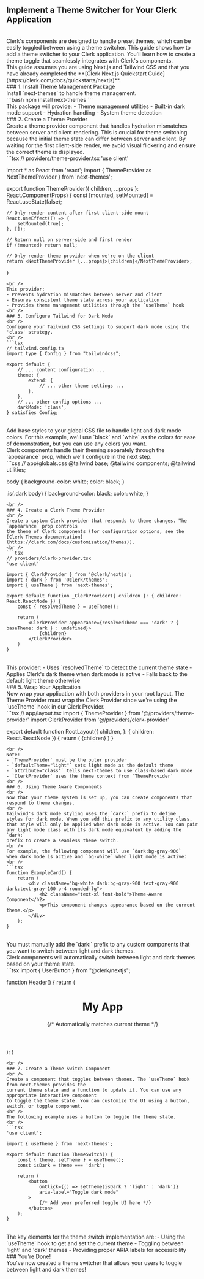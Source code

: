## Implement a Theme Switcher for Your Clerk Application
<br />
Clerk's components are designed to handle preset themes, which can be easily toggled between
using a theme switcher. This guide shows how to add a theme switcher to your Clerk application.
You'll learn how to create a theme toggle that seamlessly integrates with Clerk's components. 
<br />
This guide assumes you are using Next.js and Tailwind CSS and that you have already completed
the **[Clerk Next.js Quickstart Guide](https://clerk.com/docs/quickstarts/nextjs)**.
<br />
### 1. Install Theme Management Package
<br />
Install `next-themes` to handle theme management.
<br />
```bash
npm install next-themes
```
<br />
This package will provide:
- Theme management utilities
- Built-in dark mode support
- Hydration handling
- System theme detection
<br />
### 2. Create a Theme Provider
<br />
Create a theme provider component that handles hydration mismatches between server
and client rendering. This is crucial for theme switching because the initial theme
state can differ between server and client. By waiting for the first client-side render,
we avoid visual flickering and ensure the correct theme is displayed.
<br />
```tsx
// providers/theme-provider.tsx
'use client'

import * as React from 'react';
import { ThemeProvider as NextThemeProvider } from 'next-themes';

export function ThemeProvider({ children, ...props }: React.ComponentProps<typeof NextThemeProvider>) {
    const [mounted, setMounted] = React.useState(false);

    // Only render content after first client-side mount
    React.useEffect(() => {
        setMounted(true);
    }, []);

    // Return null on server-side and first render
    if (!mounted) return null;

    // Only render theme provider when we're on the client
    return <NextThemeProvider {...props}>{children}</NextThemeProvider>;
}
```
<br />
This provider:
- Prevents hydration mismatches between server and client
- Ensures consistent theme state across your application
- Provides theme management utilities through the `useTheme` hook
<br />
### 3. Configure Tailwind for Dark Mode
<br />
Configure your Tailwind CSS settings to support dark mode using the 'class' strategy.
<br />
```tsx
// tailwind.config.ts
import type { Config } from "tailwindcss";

export default {
    // ... content configuration ...
    theme: {
        extend: {
            // ... other theme settings ...
        },
    },
    // ... other config options ...
    darkMode: 'class',
} satisfies Config;
```
<br />
Add base styles to your global CSS file to handle light and dark mode colors.
For this example, we'll use `black` and `white` as the colors for ease of demonstration,
but you can use any colors you want.
<br />
Clerk components handle their theming separately through the `appearance` prop, which we'll configure in the next step.
<br />
```css
// app/globals.css
@tailwind base;
@tailwind components;
@tailwind utilities;

body {
    background-color: white;
    color: black;
}

:is(.dark body) {
    background-color: black;
    color: white;
}
```
<br />
### 4. Create a Clerk Theme Provider
<br />
Create a custom Clerk provider that responds to theme changes. The `appearance` prop controls
the theme of Clerk components (for configuration options, see the [Clerk Themes documentation](https://clerk.com/docs/customization/themes)).
<br />
```tsx
// providers/clerk-provider.tsx
'use client'

import { ClerkProvider } from '@clerk/nextjs';
import { dark } from '@clerk/themes';
import { useTheme } from 'next-themes';

export default function _ClerkProvider({ children }: { children: React.ReactNode }) {
    const { resolvedTheme } = useTheme();

    return (
        <ClerkProvider appearance={resolvedTheme === 'dark' ? { baseTheme: dark } : undefined}>
            {children}
        </ClerkProvider>
    )
}
```
<br />
This provider:
- Uses `resolvedTheme` to detect the current theme state
- Applies Clerk's dark theme when dark mode is active
- Falls back to the default light theme otherwise
<br />
### 5. Wrap Your Application
<br />
Now wrap your application with both providers in your root layout. The Theme
Provider must wrap the Clerk Provider since we're using the `useTheme` hook in
our Clerk Provider.
<br />
```tsx
// app/layout.tsx
import { ThemeProvider } from '@/providers/theme-provider'
import ClerkProvider from '@/providers/clerk-provider'

export default function RootLayout({
    children,
}: {
    children: React.ReactNode
}) {
    return (
        <html lang="en">
            <body>
                <ThemeProvider attribute="class" defaultTheme="light">
                    <ClerkProvider>
                        {children}
                    </ClerkProvider>
                </ThemeProvider>
            </body>
        </html>
    )
}
```
<br />
Note:
- `ThemeProvider` must be the outer provider
- `defaultTheme="light"` sets light mode as the default theme
- `attribute="class"` tells next-themes to use class-based dark mode
- `ClerkProvider` uses the theme context from `ThemeProvider`
<br />
### 6. Using Theme Aware Components
<br />
Now that your theme system is set up, you can create components that
respond to theme changes. 
<br />
Tailwind's dark mode styling uses the `dark:` prefix to define
styles for dark mode. When you add this prefix to any utility class,
that style will only be applied when dark mode is active. You can pair
any light mode class with its dark mode equivalent by adding the `dark:`
prefix to create a seamless theme switch.
<br />
For example, the following component will use `dark:bg-gray-900`
when dark mode is active and `bg-white` when light mode is active:
<br />  
```tsx
function ExampleCard() {
    return (
        <div className="bg-white dark:bg-gray-900 text-gray-900 dark:text-gray-100 p-4 rounded-lg">
            <h2 className="text-xl font-bold">Theme-Aware Component</h2>
            <p>This component changes appearance based on the current theme.</p>
        </div>
    );
}
```
<br />
You must manually add the `dark:` prefix to any custom components that you want to
switch between light and dark themes.
<br />
Clerk components will automatically switch between light and dark themes based on your theme state.
<br /> 
```tsx
import { UserButton } from "@clerk/nextjs";

function Header() {
    return (
        <header className="flex justify-between p-4 bg-gray-100 dark:bg-gray-800">
            <h1>My App</h1>
            <UserButton />  {/* Automatically matches current theme */}
        </header>
    );
}
```
<br />
### 7. Create a Theme Switch Component
<br />
Create a component that toggles between themes. The `useTheme` hook from next-themes provides the
current theme state and a function to update it. You can use any appropriate interactive component
to toggle the theme state. You can customize the UI using a button, switch, or toggle component.
<br />
The following example uses a button to toggle the theme state.
<br />
```tsx
'use client';

import { useTheme } from 'next-themes';

export default function ThemeSwitch() {
    const { theme, setTheme } = useTheme();
    const isDark = theme === 'dark';
    
    return (
        <button
            onClick={() => setTheme(isDark ? 'light' : 'dark')}
            aria-label="Toggle dark mode"
        >
            {/* Add your preferred toggle UI here */}
        </button>
    );
}
```
<br />
The key elements for the theme switch implementation are:
- Using the `useTheme` hook to get and set the current theme
- Toggling between 'light' and 'dark' themes
- Providing proper ARIA labels for accessibility
<br />
### You're Done!
<br />
You've now created a theme switcher that allows your users to toggle between light and dark themes!
